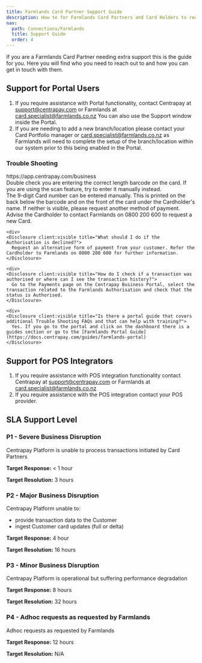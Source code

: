 ```yaml
---
title: Farmlands Card Partner Support Guide
description: How to for Farmlands Card Partners and Card Holders to request support from the relevant company and teams to get the help they need.
nav:
  path: Connections/Farmlands
  title: Support Guide
  order: 4
---
```



If you are a Farmlands Card Partner needing extra support this is the guide for you. Here you will find who you need to reach out to and how you can get in touch with them.

## Support for Portal Users

1. If you require assistance with Portal functionality, contact Centrapay at support@centrapay.com or Farmlands at card.specialist@farmlands.co.nz
You can also use the Support window inside the Portal.
2. If you are needing to add a new branch/location please contact your Card Portfolio manager or card.specialist@farmlands.co.nz as Farmlands will need to complete the setup of the branch/location within our system prior to this being enabled in the Portal.

### Trouble Shooting

<Faq>
  <div>
    <Disclosure client:visible title="What is the address for the portal?">
      https://app.centrapay.com/business
    </Disclosure>
  </div>

  <div>
    <Disclosure client:visible title="I am getting an invalid barcode message in the portal">
      Double check you are entering the correct length barcode on the card. If you are using the scan feature, try to enter it manually instead.
    </Disclosure>
  </div>

  <div>
    <Disclosure client:visible title="What if the barcode will not scan or is obscured?">
      The 9-digit Card number can be entered manually. This is printed on the back below the barcode and on the front of the card under the Cardholder's name. If neither is visible, please request another method of payment. Advise the Cardholder to contact Farmlands on 0800 200 600 to request a new Card.
    </Disclosure>
  </div>

    <div>
    <Disclosure client:visible title="What should I do if the Authorisation is declined?">
      Request an alternative form of payment from your customer. Refer the Cardholder to Farmlands on 0800 200 600 for further information.
    </Disclosure>
  </div>

    <div>
    <Disclosure client:visible title="How do I check if a transaction was authorised or where can I see the transaction history?">
      Go to the Payments page on the Centrapay Business Portal, select the transaction related to the Farmlands Authorisation and check that the status is Authorised.
    </Disclosure>
  </div>

    <div>
    <Disclosure client:visible title="Is there a portal guide that covers additional Trouble Shooting FAQs and that can help with training?">
      Yes. If you go to the portal and click on the dashboard there is a guides section or go to the [Farmlands Portal Guide](https://docs.centrapay.com/guides/farmlands-portal)
    </Disclosure>
  </div>
</Faq>

## Support for POS Integrators

1. If you require assistance with POS integration functionality contact Centrapay at support@centrapay.com or Farmlands at card.specialist@farmlands.co.nz
2. If you require assistance with the POS integration contact your POS provider.

## SLA Support Level

### P1 - Severe Business Disruption

Centrapay Platform is unable to process transactions initiated by Card Partners

**Target Response:** < 1 hour

**Target Resolution:** 3 hours

### P2 - Major Business Disruption

Centrapay Platform unable to:

- provide transaction data to the Customer
- ingest Customer card updates (full or delta)

**Target Response:** 4 hour

**Target Resolution:** 16 hours

### P3 - Minor Business Disruption

Centrapay Platform is operational but suffering performance degradation

**Target Response:** 8 hours

**Target Resolution:** 32 hours

### P4 - Adhoc requests as requested by Farmlands

Adhoc requests as requested by Farmlands

**Target Response:** 12 hours

**Target Resolution:** N/A
